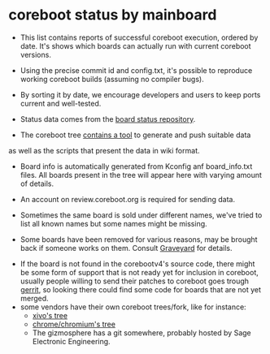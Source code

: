 = coreboot status by mainboard =

* This list contains reports of successful coreboot execution, ordered by date. It's shows which boards can actually run with current coreboot versions.

* Using the precise commit id and config.txt, it's possible to reproduce working coreboot builds (assuming no compiler bugs).

* By sorting it by date, we encourage developers and users to keep ports current and well-tested.

* Status data comes from the [http://review.coreboot.org/gitweb?p=board-status.git board status repository].

* The coreboot tree [http://review.coreboot.org/gitweb?p=coreboot.git;a=tree;f=util/board_status;hb=HEAD contains a tool] to generate and push suitable data
as well as the scripts that present the data in wiki format.

* Board info is automatically generated from Kconfig anf board_info.txt files. All boards present in the tree will appear here with varying amount of details.

* An account on review.coreboot.org is required for sending data.

* Sometimes the same board is sold under different names, we've tried to list all known names but some names might be missing.

* Some boards have been removed for various reasons, may be brought back if someone works on them. Consult [[Graveyard]] for details.

* If the board is not found in the corebootv4's source code, there might be some form of support that is not ready yet for inclusion in coreboot, usually people willing to send their patches to coreboot goes trough [http://review.coreboot.org gerrit], so looking there could find some code for boards that are not yet merged.
* some vendors have their own coreboot trees/fork, like for instance:
** [http://git.xivo.fr/?p=official/xioh/coreboot.git;a=summary xivo's tree]
** [http://git.chromium.org/gitweb/?p=chromiumos/third_party/coreboot.git;a=summary chrome/chromium's tree]
** The gizmosphere has a git somewhere, probably hosted by Sage Electronic Engineering.
